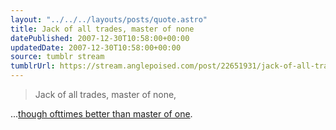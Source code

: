 ```yaml
---
layout: "../../../layouts/posts/quote.astro"
title: Jack of all trades, master of none
datePublished: 2007-12-30T10:58:00+00:00
updatedDate: 2007-12-30T10:58:00+00:00
source: tumblr stream
tumblrUrl: https://stream.anglepoised.com/post/22651931/jack-of-all-trades-master-of-none
---
```


> Jack of all trades, master of none,

...<a href="http://en.wikipedia.org/wiki/Jack_of_all_trades,_master_of_none">though ofttimes better than master of one</a>.
